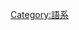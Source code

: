 {{Catnav|頁面分類|人文學科|语言学|語系}}
{{Catnav|頁面分類|人文學科|人类学|语言学|語系}}

{{catmore}}
{{Commonscat|Language isolates}}

[[Category:語系|Category:語系]]